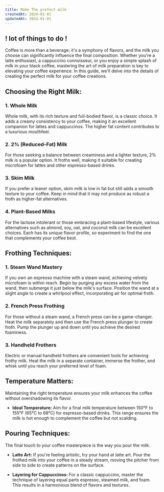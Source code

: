 ```yaml
---
title: Make The prefect milk
createdAt: 2024-01-01
updatedAt: 2024-01-01
---
```


## ! lot of things to do ! 
Coffee is more than a beverage; it's a symphony of flavors, and the milk you choose can significantly influence the final composition. Whether you're a latte enthusiast, a cappuccino connoisseur, or you enjoy a simple splash of milk in your black coffee, mastering the art of milk preparation is key to elevating your coffee experience. In this guide, we'll delve into the details of creating the perfect milk for your coffee creations.

## Choosing the Right Milk:


### 1. Whole Milk
Whole milk, with its rich texture and full-bodied flavor, is a classic choice. It adds a creamy consistency to your coffee, making it an excellent companion for lattes and cappuccinos. The higher fat content contributes to a luxurious mouthfeel.

### 2. 2% (Reduced-Fat) Milk
For those seeking a balance between creaminess and a lighter texture, 2% milk is a popular option. It froths well, making it suitable for creating microfoam for lattes and other espresso-based drinks.

### 3. Skim Milk
If you prefer a leaner option, skim milk is low in fat but still adds a smooth texture to your coffee. Keep in mind that it may not produce as robust a froth as higher-fat alternatives.

### 4. Plant-Based Milks
For the lactose intolerant or those embracing a plant-based lifestyle, various alternatives such as almond, soy, oat, and coconut milk can be excellent choices. Each has its unique flavor profile, so experiment to find the one that complements your coffee best.

## Frothing Techniques:

### 1. Steam Wand Mastery
If you own an espresso machine with a steam wand, achieving velvety microfoam is within reach. Begin by purging any excess water from the wand, then submerge it just below the milk's surface. Position the wand at a slight angle to create a whirlpool effect, incorporating air for optimal froth.

### 2. French Press Frothing
For those without a steam wand, a French press can be a game-changer. Heat the milk separately and then use the French press plunger to create froth. Pump the plunger up and down until you achieve the desired foaminess.

### 3. Handheld Frothers
Electric or manual handheld frothers are convenient tools for achieving frothy milk. Heat the milk in a separate container, immerse the frother, and whisk until you reach your preferred level of foam.

## Temperature Matters:

Maintaining the right temperature ensures your milk enhances the coffee without overshadowing its flavor.

- **Ideal Temperature:** Aim for a final milk temperature between 150°F to 155°F (65°C to 68°C) for espresso-based drinks. This range ensures the milk is hot enough to complement the coffee but not scalding.

## Pouring Techniques:

The final touch to your coffee masterpiece is the way you pour the milk.

- **Latte Art:** If you're feeling artistic, try your hand at latte art. Pour the frothed milk into your coffee in a steady stream, moving the pitcher from side to side to create patterns on the surface.

- **Layering for Cappuccinos:** For a classic cappuccino, master the technique of layering equal parts espresso, steamed milk, and foam. This results in a harmonious blend of flavors and textures.
